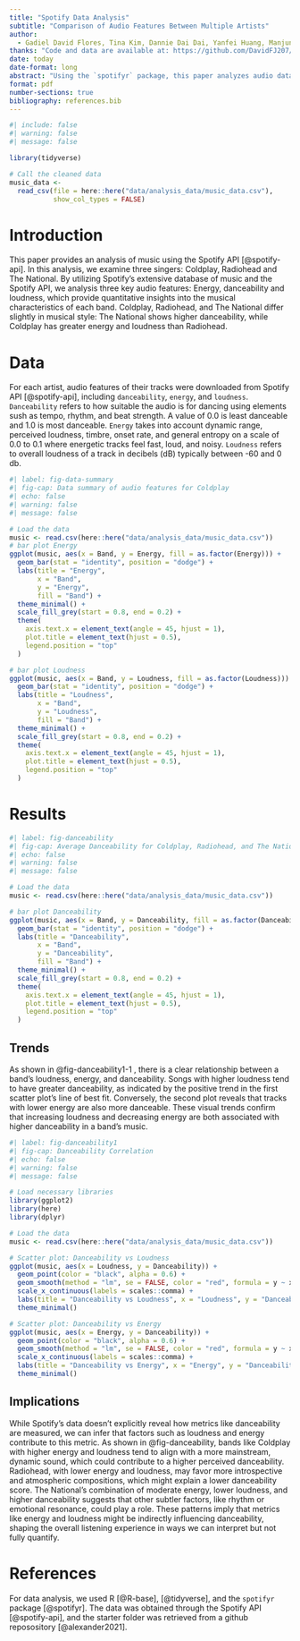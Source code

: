 ```yaml
---
title: "Spotify Data Analysis"
subtitle: "Comparison of Audio Features Between Multiple Artists"
author: 
  - Gadiel David Flores, Tina Kim, Dannie Dai Dai, Yanfei Huang, Manjun Zhu
thanks: "Code and data are available at: https://github.com/DavidFJ207/spotify_analysis"
date: today
date-format: long
abstract: "Using the `spotifyr` package, this paper analyzes audio data features `danceability`, `energy`, and `loudness` by comparing between three artists, `Coldplay`, `Radiohead`, and `The National`."
format: pdf
number-sections: true
bibliography: references.bib
---
```

```r
#| include: false
#| warning: false
#| message: false

library(tidyverse)

# Call the cleaned data
music_data <- 
  read_csv(file = here::here("data/analysis_data/music_data.csv"), 
           show_col_types = FALSE)

```

# Introduction
This paper provides an analysis of music using the Spotify API [@spotify-api]. In this analysis, we examine three singers: Coldplay, Radiohead and The National. By utilizing Spotify’s extensive database of music and the Spotify API, we analysis three key audio features: Energy, danceability and loudness, which provide quantitative insights into the musical characteristics of each band. Coldplay, Radiohead, and The National differ slightly in musical style: The National shows higher danceability, while Coldplay has greater energy and loudness than Radiohead.  

# Data {#sec-data}
For each artist, audio features of their tracks were downloaded from Spotify API [@spotify-api], including `danceability`, `energy`, and `loudness`. `Danceability` refers to how suitable the audio is for dancing using elements sush as tempo, rhythm, and beat strength. A value of 0.0 is least danceable and 1.0 is most danceable. `Energy` takes into account dynamic range, perceived loudness, timbre, onset rate, and general entropy on a scale of 0.0 to 0.1 where energetic tracks feel fast, loud, and noisy. `Loudness` refers to overall loudness of a track in decibels (dB) typically between -60 and 0 db.

```r
#| label: fig-data-summary
#| fig-cap: Data summary of audio features for Coldplay
#| echo: false
#| warning: false
#| message: false

# Load the data 
music <- read.csv(here::here("data/analysis_data/music_data.csv"))
# bar plot Energy
ggplot(music, aes(x = Band, y = Energy, fill = as.factor(Energy))) +
  geom_bar(stat = "identity", position = "dodge") +  
  labs(title = "Energy",
       x = "Band",
       y = "Energy",
       fill = "Band") + 
  theme_minimal() +  
  scale_fill_grey(start = 0.8, end = 0.2) +  
  theme(
    axis.text.x = element_text(angle = 45, hjust = 1),  
    plot.title = element_text(hjust = 0.5),  
    legend.position = "top"  
  )

# bar plot Loudness
ggplot(music, aes(x = Band, y = Loudness, fill = as.factor(Loudness))) +
  geom_bar(stat = "identity", position = "dodge") +  
  labs(title = "Loudness",
       x = "Band",
       y = "Loudness",
       fill = "Band") + 
  theme_minimal() +  
  scale_fill_grey(start = 0.8, end = 0.2) +  
  theme(
    axis.text.x = element_text(angle = 45, hjust = 1),  
    plot.title = element_text(hjust = 0.5),  
    legend.position = "top"  
  )
```

# Results {#sec-results}


```r
#| label: fig-danceability
#| fig-cap: Average Danceability for Coldplay, Radiohead, and The National
#| echo: false
#| warning: false
#| message: false

# Load the data 
music <- read.csv(here::here("data/analysis_data/music_data.csv"))

# bar plot Danceability
ggplot(music, aes(x = Band, y = Danceability, fill = as.factor(Danceability))) +
  geom_bar(stat = "identity", position = "dodge") +  
  labs(title = "Danceability",
       x = "Band",
       y = "Danceability",
       fill = "Band") + 
  theme_minimal() +  
  scale_fill_grey(start = 0.8, end = 0.2) +  
  theme(
    axis.text.x = element_text(angle = 45, hjust = 1),  
    plot.title = element_text(hjust = 0.5),  
    legend.position = "top"  
  )
```


## Trends {#sec-trends}
As shown in  @fig-danceability1-1 , there is a clear relationship between a band's loudness, energy, and danceability. Songs with higher loudness tend to have greater danceability, as indicated by the positive trend in the first scatter plot's line of best fit. Conversely, the second plot reveals that tracks with lower energy are also more danceable. These visual trends confirm that increasing loudness and decreasing energy are both associated with higher danceability in a band's music.

```r
#| label: fig-danceability1
#| fig-cap: Danceability Correlation
#| echo: false
#| warning: false
#| message: false

# Load necessary libraries
library(ggplot2)
library(here)
library(dplyr)

# Load the data
music <- read.csv(here::here("data/analysis_data/music_data.csv"))

# Scatter plot: Danceability vs Loudness
ggplot(music, aes(x = Loudness, y = Danceability)) + 
  geom_point(color = "black", alpha = 0.6) + 
  geom_smooth(method = "lm", se = FALSE, color = "red", formula = y ~ x) +  # Add line of best fit
  scale_x_continuous(labels = scales::comma) + 
  labs(title = "Danceability vs Loudness", x = "Loudness", y = "Danceability") + 
  theme_minimal()

# Scatter plot: Danceability vs Energy
ggplot(music, aes(x = Energy, y = Danceability)) + 
  geom_point(color = "black", alpha = 0.6) + 
  geom_smooth(method = "lm", se = FALSE, color = "red", formula = y ~ x) +  # Add line of best fit
  scale_x_continuous(labels = scales::comma) + 
  labs(title = "Danceability vs Energy", x = "Energy", y = "Danceability") + 
  theme_minimal()
```

\newpage  

## Implications {#sec-implications}
While Spotify’s data doesn’t explicitly reveal how metrics like danceability are measured, we can infer that factors such as loudness and energy contribute to this metric. As shown in @fig-danceability, bands like Coldplay with higher energy and loudness tend to align with a more mainstream, dynamic sound, which could contribute to a higher perceived danceability. Radiohead, with lower energy and loudness, may favor more introspective and atmospheric compositions, which might explain a lower danceability score. The National’s combination of moderate energy, lower loudness, and higher danceability suggests that other subtler factors, like rhythm or emotional resonance, could play a role. These patterns imply that metrics like energy and loudness might be indirectly influencing danceability, shaping the overall listening experience in ways we can interpret but not fully quantify.

# References {#sec-references}

For data analysis, we used R [@R-base], [@tidyverse], and the `spotifyr` package [@spotifyr]. The data was obtained through the Spotify API [@spotify-api], and the starter folder was retrieved from a github reposository [@alexander2021].
